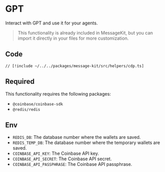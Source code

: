 # GPT

Interact with GPT and use it for your agents.

> This functionality is already included in MessageKit, but you can import it directly in your files for more customization.

## Code

```tsx [src/helpers/cdp.ts]
// [!include ~/../../packages/message-kit/src/helpers/cdp.ts]
```

## Required

This functionality requires the following packages:

- `@coinbase/coinbase-sdk`
- `@redis/redis`

## Env

- `REDIS_DB`: The database number where the wallets are saved.
- `REDIS_TEMP_DB`: The database number where the temporary wallets are saved.
- `COINBASE_API_KEY`: The Coinbase API key.
- `COINBASE_API_SECRET`: The Coinbase API secret.
- `COINBASE_API_PASSPHRASE`: The Coinbase API passphrase.
